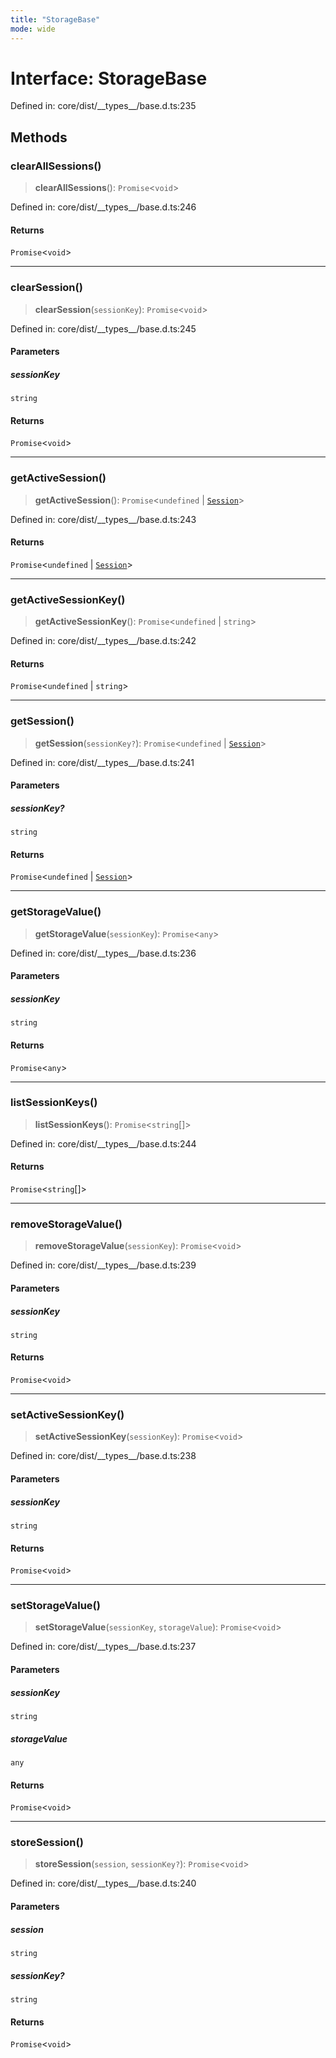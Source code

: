 ```yaml
---
title: "StorageBase"
mode: wide
---
```

  
# Interface: StorageBase

Defined in: core/dist/\_\_types\_\_/base.d.ts:235

## Methods

### clearAllSessions()

> **clearAllSessions**(): `Promise`\<`void`\>

Defined in: core/dist/\_\_types\_\_/base.d.ts:246

#### Returns

`Promise`\<`void`\>

***

### clearSession()

> **clearSession**(`sessionKey`): `Promise`\<`void`\>

Defined in: core/dist/\_\_types\_\_/base.d.ts:245

#### Parameters

##### sessionKey

`string`

#### Returns

`Promise`\<`void`\>

***

### getActiveSession()

> **getActiveSession**(): `Promise`\<`undefined` \| [`Session`](../../../sdk-browser/index/Session/readme)\>

Defined in: core/dist/\_\_types\_\_/base.d.ts:243

#### Returns

`Promise`\<`undefined` \| [`Session`](../../../sdk-browser/index/Session/readme)\>

***

### getActiveSessionKey()

> **getActiveSessionKey**(): `Promise`\<`undefined` \| `string`\>

Defined in: core/dist/\_\_types\_\_/base.d.ts:242

#### Returns

`Promise`\<`undefined` \| `string`\>

***

### getSession()

> **getSession**(`sessionKey?`): `Promise`\<`undefined` \| [`Session`](../../../sdk-browser/index/Session/readme)\>

Defined in: core/dist/\_\_types\_\_/base.d.ts:241

#### Parameters

##### sessionKey?

`string`

#### Returns

`Promise`\<`undefined` \| [`Session`](../../../sdk-browser/index/Session/readme)\>

***

### getStorageValue()

> **getStorageValue**(`sessionKey`): `Promise`\<`any`\>

Defined in: core/dist/\_\_types\_\_/base.d.ts:236

#### Parameters

##### sessionKey

`string`

#### Returns

`Promise`\<`any`\>

***

### listSessionKeys()

> **listSessionKeys**(): `Promise`\<`string`[]\>

Defined in: core/dist/\_\_types\_\_/base.d.ts:244

#### Returns

`Promise`\<`string`[]\>

***

### removeStorageValue()

> **removeStorageValue**(`sessionKey`): `Promise`\<`void`\>

Defined in: core/dist/\_\_types\_\_/base.d.ts:239

#### Parameters

##### sessionKey

`string`

#### Returns

`Promise`\<`void`\>

***

### setActiveSessionKey()

> **setActiveSessionKey**(`sessionKey`): `Promise`\<`void`\>

Defined in: core/dist/\_\_types\_\_/base.d.ts:238

#### Parameters

##### sessionKey

`string`

#### Returns

`Promise`\<`void`\>

***

### setStorageValue()

> **setStorageValue**(`sessionKey`, `storageValue`): `Promise`\<`void`\>

Defined in: core/dist/\_\_types\_\_/base.d.ts:237

#### Parameters

##### sessionKey

`string`

##### storageValue

`any`

#### Returns

`Promise`\<`void`\>

***

### storeSession()

> **storeSession**(`session`, `sessionKey?`): `Promise`\<`void`\>

Defined in: core/dist/\_\_types\_\_/base.d.ts:240

#### Parameters

##### session

`string`

##### sessionKey?

`string`

#### Returns

`Promise`\<`void`\>
